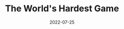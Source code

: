 ---
title: The World's Hardest Game
description: An extremely difficult puzzle game that has been properly titled the 'Worlds Hardest Game'.
date: 2022-07-25
type: flash
name: worldshardestgame
credits:
- Game by Flash Games Studio
---